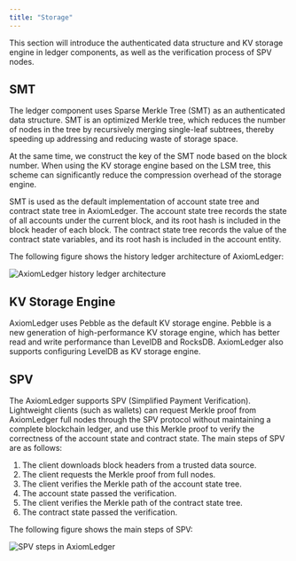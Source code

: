 ```yaml
---
title: "Storage"
---
```


This section will introduce the authenticated data structure and KV storage engine in ledger components, as well as the verification process of SPV nodes.

## SMT
The ledger component uses Sparse Merkle Tree (SMT) as an authenticated data structure. SMT is an optimized Merkle tree, which reduces the number of nodes in the tree by recursively merging single-leaf subtrees, thereby speeding up addressing and reducing waste of storage space. 

At the same time, we construct the key of the SMT node based on the block number. When using the KV storage engine based on the LSM tree, this scheme can significantly reduce the compression overhead of the storage engine.

SMT is used as the default implementation of account state tree and contract state tree in AxiomLedger. The account state tree records the state of all accounts under the current block, and its root hash is included in the block header of each block. The contract state tree records the value of the contract state variables, and its root hash is included in the account entity.

The following figure shows the history ledger architecture of AxiomLedger:


![AxiomLedger history ledger architecture](/en/images/system-design/smt.png)



## KV Storage Engine

AxiomLedger uses Pebble as the default KV storage engine. Pebble is a new generation of high-performance KV storage engine, which has better read and write performance than LevelDB and RocksDB. AxiomLedger also supports configuring LevelDB as KV storage engine.

## SPV

The AxiomLedger supports SPV (Simplified Payment Verification). Lightweight clients (such as wallets) can request Merkle proof from AxiomLedger full nodes through the SPV protocol without maintaining a complete blockchain ledger, and use this Merkle proof to verify the correctness of the account state and contract state. The main steps of SPV are as follows:
1. The client downloads block headers from a trusted data source.
2. The client requests the Merkle proof from full nodes.
3. The client verifies the Merkle path of the account state tree.
4. The account state passed the verification.
5. The client verifies the Merkle path of the contract state tree.
6. The contract state passed the verification.

The following figure shows the main steps of SPV:

![SPV steps in AxiomLedger](/en/images/system-design/spv1.png)

